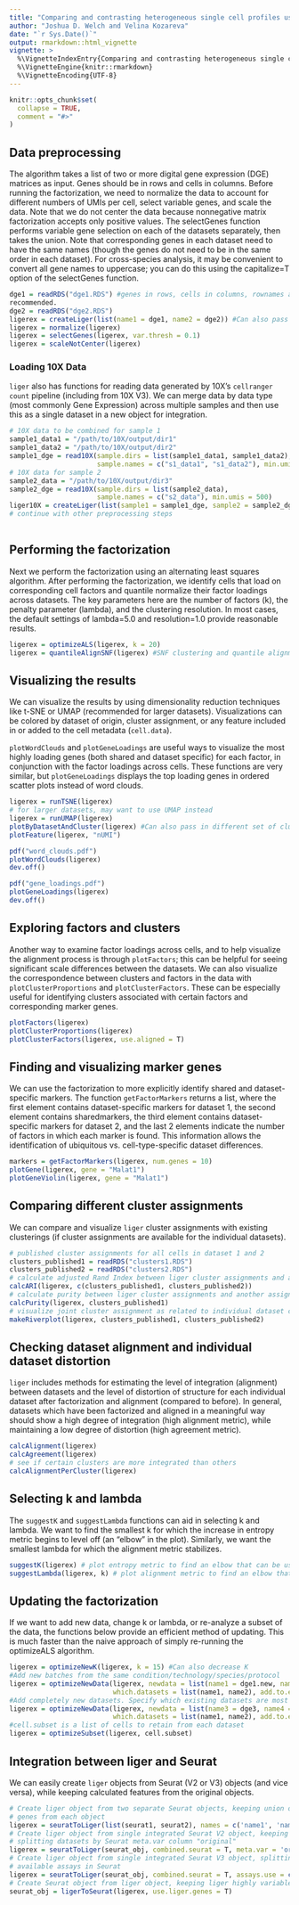 ```yaml
---
title: "Comparing and contrasting heterogeneous single cell profiles using liger"
author: "Joshua D. Welch and Velina Kozareva"
date: "`r Sys.Date()`"
output: rmarkdown::html_vignette
vignette: >
  %\VignetteIndexEntry{Comparing and contrasting heterogeneous single cell profiles using liger}
  %\VignetteEngine{knitr::rmarkdown}
  %\VignetteEncoding{UTF-8}
---
```


```r
knitr::opts_chunk$set(
  collapse = TRUE,
  comment = "#>"
)
```

## Data preprocessing
The algorithm takes a list of two or more digital gene expression (DGE) matrices as input. Genes should be in rows and cells in columns.
Before running the factorization, we need to normalize the data to account for different numbers of UMIs per cell,
select variable genes, and scale the data. Note that we do not center the data because nonnegative matrix factorization accepts only
positive values. The selectGenes function performs variable gene selection on each of the datasets separately, then takes the union. Note that corresponding genes in each dataset need to have the same names (though the genes do not need to be in the same order in each dataset). For cross-species analysis, it may be convenient to convert all gene names to uppercase; you can do this using the capitalize=T option of the selectGenes function.
```r
dge1 = readRDS("dge1.RDS") #genes in rows, cells in columns, rownames and colnames included. Sparse matrix format is
recommended.
dge2 = readRDS("dge2.RDS")
ligerex = createLiger(list(name1 = dge1, name2 = dge2)) #Can also pass in more than 2 datasets
ligerex = normalize(ligerex)
ligerex = selectGenes(ligerex, var.thresh = 0.1)
ligerex = scaleNotCenter(ligerex)

```

### Loading 10X Data
`liger` also has functions for reading data generated by 10X's `cellranger count` pipeline (including
from 10X V3). We can merge data by data type (most commonly Gene Expression) across multiple samples and 
then use this as a single dataset in a new object for integration. 
```r
# 10X data to be combined for sample 1 
sample1_data1 = "/path/to/10X/output/dir1"
sample1_data2 = "/path/to/10X/output/dir2"
sample1_dge = read10X(sample.dirs = list(sample1_data1, sample1_data2), 
                      sample.names = c("s1_data1", "s1_data2"), min.umis = 500)
# 10X data for sample 2
sample2_data = "/path/to/10X/output/dir3"
sample2_dge = read10X(sample.dirs = list(sample2_data), 
                      sample.names = c("s2_data"), min.umis = 500)
liger10X = createLiger(list(sample1 = sample1_dge, sample2 = sample2_dge))
# continue with other preprocessing steps
                      
```

## Performing the factorization
Next we perform the factorization using an alternating least squares algorithm. After performing the factorization,
we identify cells that load on corresponding cell factors and quantile normalize their factor loadings across datasets.
The key parameters here are the number of factors (k), the penalty parameter (lambda), and the clustering resolution.
In most cases, the default settings of lambda=5.0 and resolution=1.0 provide reasonable results.
```r
ligerex = optimizeALS(ligerex, k = 20) 
ligerex = quantileAlignSNF(ligerex) #SNF clustering and quantile alignment
```

## Visualizing the results
We can visualize the results by using dimensionality reduction techniques like t-SNE or UMAP (recommended 
for larger datasets). Visualizations can be colored by dataset of origin, cluster assignment, or 
any feature included in or added to the cell metadata (`cell.data`).

`plotWordClouds` and `plotGeneLoadings` are useful ways to visualize the most highly loading genes (both shared and dataset specific) for each factor, in conjunction with the factor loadings across cells. 
These functions are very similar, but `plotGeneLoadings` displays the top loading genes in ordered scatter plots instead of word clouds.
```r
ligerex = runTSNE(ligerex)
# for larger datasets, may want to use UMAP instead
ligerex = runUMAP(ligerex)
plotByDatasetAndCluster(ligerex) #Can also pass in different set of cluster labels to plot
plotFeature(ligerex, "nUMI")

pdf("word_clouds.pdf")
plotWordClouds(ligerex)
dev.off()

pdf("gene_loadings.pdf")
plotGeneLoadings(ligerex)
dev.off()

```

## Exploring factors and clusters
Another way to examine factor loadings across cells, and to help visualize the alignment process is 
through `plotFactors`; this can be helpful for seeing significant scale differences between the 
datasets. We can also visualize the correspondence between clusters and factors in the data with 
`plotClusterProportions` and `plotClusterFactors`. These can be especially useful for identifying 
clusters associated with certain factors and corresponding marker genes. 
```r
plotFactors(ligerex)
plotClusterProportions(ligerex)
plotClusterFactors(ligerex, use.aligned = T)
```

## Finding and visualizing marker genes
We can use the factorization to more explicitly identify shared and dataset-specific markers. The function `getFactorMarkers`
returns a list, where the first element contains dataset-specific markers for dataset 1, the second 
element contains sharedmarkers, the third element contains dataset-specific markers for dataset 2, 
and the last 2 elements indicate the number of factors in which each marker is found. This information 
allows the identification of ubiquitous vs. cell-type-specific dataset differences.
```r
markers = getFactorMarkers(ligerex, num.genes = 10)
plotGene(ligerex, gene = "Malat1")
plotGeneViolin(ligerex, gene = "Malat1")
```

## Comparing different cluster assignments 
We can compare and visualize `liger` cluster assignments with existing clusterings (if cluster assignments
are available for the individual datasets). 
```r
# published cluster assignments for all cells in dataset 1 and 2
clusters_published1 = readRDS("clusters1.RDS")
clusters_published2 = readRDS("clusters2.RDS")
# calculate adjusted Rand Index between liger cluster assignments and another assignment
calcARI(ligerex, c(clusters_published1, clusters_published2)) 
# calculate purity between liger cluster assignments and another assignment for just dataset 1 
calcPurity(ligerex, clusters_published1)
# visualize joint cluster assignment as related to individual dataset cluster assignments
makeRiverplot(ligerex, clusters_published1, clusters_published2)
```

## Checking dataset alignment and individual dataset distortion
`liger` includes methods for estimating the level of integration (alignment) between datasets and 
the level of distortion of structure for each individual dataset after factorization and alignment
(compared to before). In general, datasets which have been factorized and aligned in a meaningful way
should show a high degree of integration (high alignment metric), while maintaining a low degree of distortion 
(high agreement metric).
```r
calcAlignment(ligerex)
calcAgreement(ligerex)
# see if certain clusters are more integrated than others
calcAlignmentPerCluster(ligerex)
```

## Selecting k and lambda
The `suggestK` and `suggestLambda` functions can aid in selecting k and lambda. We want to find the smallest
k for which the increase in entropy metric begins to level off (an "elbow" in the plot). Similarly, we want the
smallest lambda for which the alignment metric stabilizes.
```r
suggestK(ligerex) # plot entropy metric to find an elbow that can be used to select the number of factors
suggestLambda(ligerex, k) # plot alignment metric to find an elbow that can be used to select the value of lambda
```

## Updating the factorization
If we want to add new data, change k or lambda, or re-analyze a subset of the data, the functions
below provide an efficient method of updating. This is much faster than the naive approach of 
simply re-running the optimizeALS algorithm.
```r
ligerex = optimizeNewK(ligerex, k = 15) #Can also decrease K
#Add new batches from the same condition/technology/species/protocol
ligerex = optimizeNewData(ligerex, newdata = list(name1 = dge1.new, name2 = dge2.new),
                          which.datasets = list(name1, name2), add.to.existing = T) 
#Add completely new datasets. Specify which existing datasets are most similar.
ligerex = optimizeNewData(ligerex, newdata = list(name3 = dge3, name4 = dge4),
                          which.datasets = list(name1, name2), add.to.existing = F) 
#cell.subset is a list of cells to retain from each dataset
ligerex = optimizeSubset(ligerex, cell.subset) 
```

## Integration between liger and Seurat
We can easily create `liger` objects from Seurat (V2 or V3) objects (and vice versa), while keeping 
calculated features from the original objects. 
```r
# Create liger object from two separate Seurat objects, keeping union of top 2000 highly variable 
# genes from each object
ligerex = seuratToLiger(list(seurat1, seurat2), names = c('name1', 'name2'), num.hvg.info = 2000)
# Create liger object from single integrated Seurat V2 object, keeping CCA factorization, 
# splitting datasets by Seurat meta.var column "original"
ligerex = seuratToLiger(seurat_obj, combined.seurat = T, meta.var = 'original', cca.to.H = T)
# Create liger object from single integrated Seurat V3 object, splitting datasets by two
# available assays in Seurat 
ligerex = seuratToLiger(seurat_obj, combined.seurat = T, assays.use = c('RNA', 'ADT'))
# Create Seurat object from liger object, keeping liger highly variable genes
seurat_obj = ligerToSeurat(ligerex, use.liger.genes = T)

```
